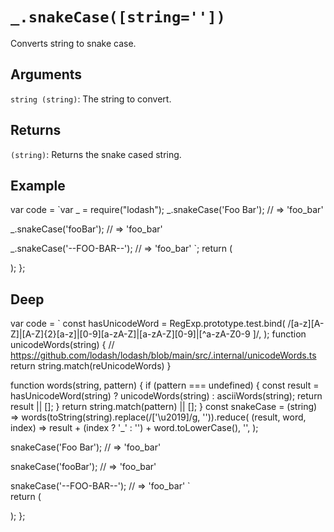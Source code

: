 # `_.snakeCase([string=''])`

Converts string to snake case.

## Arguments

`string (string)`: The string to convert.


## Returns

`(string)`: Returns the snake cased string.

## Example


var code = `var _ = require("lodash");
_.snakeCase('Foo Bar');
// => 'foo_bar'
 
_.snakeCase('fooBar');
// => 'foo_bar'
 
_.snakeCase('--FOO-BAR--');
// => 'foo_bar'
`;
  return (
    <div>
      <Embed source={code} />
    </div>
  );
};

<Demo />

## Deep

var code =  `
const hasUnicodeWord = RegExp.prototype.test.bind(
    /[a-z][A-Z]|[A-Z]{2}[a-z]|[0-9][a-zA-Z]|[a-zA-Z][0-9]|[^a-zA-Z0-9 ]/,
);
function unicodeWords(string) {
  // https://github.com/lodash/lodash/blob/main/src/.internal/unicodeWords.ts
  return string.match(reUnicodeWords)
}

function words(string, pattern) {
    if (pattern === undefined) {
        const result = hasUnicodeWord(string) ? unicodeWords(string) : asciiWords(string);
        return result || [];
    }
    return string.match(pattern) || [];
}
const snakeCase = (string) =>
    words(toString(string).replace(/['\u2019]/g, '')).reduce(
        (result, word, index) => result + (index ? '_' : '') + word.toLowerCase(),
        '',
    );

snakeCase('Foo Bar');
// => 'foo_bar'
 
snakeCase('fooBar');
// => 'foo_bar'
 
snakeCase('--FOO-BAR--');
// => 'foo_bar'
`   
  return (
    <div>
      <Embed source={code} />
    </div>
  );
};

<DeepDemo/>